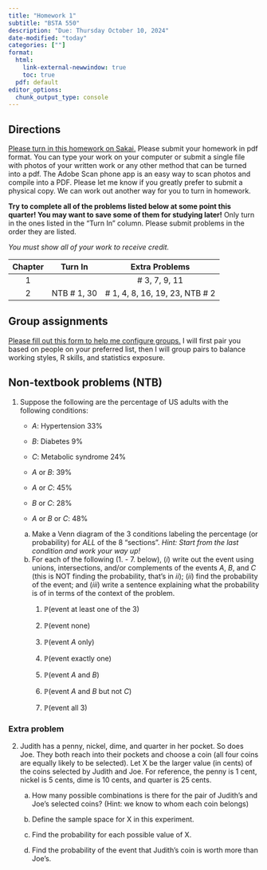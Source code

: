 ```yaml
---
title: "Homework 1"
subtitle: "BSTA 550"
description: "Due: Thursday October 10, 2024"
date-modified: "today"
categories: [""]
format: 
  html: 
    link-external-newwindow: true
    toc: true
  pdf: default 
editor_options: 
  chunk_output_type: console
---
```


## Directions

[Please turn in this homework on Sakai.](https://sakai.ohsu.edu/portal/site/BSTA-550-1-14926-F24/tool/c8320b13-1b6d-42ed-9c19-134634cf25af) Please submit your homework in pdf format. You can type your work on your computer or submit a single file with photos of your written work or any other method that can be turned into a pdf. The Adobe Scan phone app is an easy way to scan photos and compile into a PDF. Please let me know if you greatly prefer to submit a physical copy. We can work out another way for you to turn in homework.

**Try to complete all of the problems listed below at some point this quarter! You may want to save some of them for studying later!** Only turn in the ones listed in the "Turn In" column. Please submit problems in the order they are listed.

*You must show all of your work to receive credit.*

::: center
| Chapter |   Turn In    |              Extra Problems              |
|:-------:|:------------:|:----------------------------------------:|
|    1    |              |              \# 3, 7, 9, 11              |
|    2    | NTB \# 1, 30 |     \# 1, 4, 8, 16, 19, 23, NTB \# 2     |
:::

## Group assignments

[Please fill out this form to help me configure groups.](https://forms.office.com/Pages/ResponsePage.aspx?id=V3lz4rj6fk2U9pvWr59xWFMopmPUjRtDiHLswhgacNhUOURLVVRKR0pSWTU0M0IwQ1I3SUdUMTlDNy4u) I will first pair you based on people on your preferred list, then I will group pairs to balance working styles, R skills, and statistics exposure.

## Non-textbook problems (NTB)

1.  Suppose the following are the percentage of US adults with the following conditions:

    -   $A$: Hypertension 33%

    -   $B$: Diabetes 9%

    -   $C$: Metabolic syndrome 24%

    -   $A$ or $B$: 39%

    -   $A$ or $C$: 45%

    -   $B$ or $C$: 28%

    -   $A$ or $B$ or $C$: 48%

    a.  Make a Venn diagram of the 3 conditions labeling the percentage (or probability) for *ALL* of the 8 "sections". *Hint: Start from the last condition and work your way up!*
    b.  For each of the following (1. - 7. below), ($i$) write out the event using unions, intersections, and/or complements of the events $A$, $B$, and $C$ (this is NOT finding the probability, that's in $ii$); ($ii$) find the probability of the event; and ($iii$) write a sentence explaining what the probability is of in terms of the context of the problem.
        1.  $\mathbb{P}$(event at least one of the 3)

        2.  $\mathbb{P}$(event none)

        3.  $\mathbb{P}$(event $A$ only)

        4.  $\mathbb{P}$(event exactly one)

        5.  $\mathbb{P}$(event $A$ and $B$)

        6.  $\mathbb{P}$(event $A$ and $B$ but not $C$)

        7.  $\mathbb{P}$(event all 3)

### Extra problem

2.  Judith has a penny, nickel, dime, and quarter in her pocket. So does Joe. They both reach into their pockets and choose a coin (all four coins are equally likely to be selected). Let X be the larger value (in cents) of the coins selected by Judith and Joe. For reference, the penny is 1 cent, nickel is 5 cents, dime is 10 cents, and quarter is 25 cents.

    a.  How many possible combinations is there for the pair of Judith's and Joe's selected coins? (Hint: we know to whom each coin belongs) 

    b.  Define the sample space for X in this experiment. 

    c.  Find the probability for each possible value of X. 

    d.  Find the probability of the event that Judith's coin is worth more than Joe's. 
